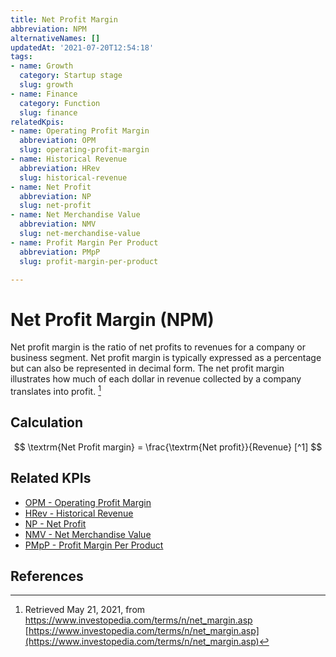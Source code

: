 ```yaml
---
title: Net Profit Margin
abbreviation: NPM
alternativeNames: []
updatedAt: '2021-07-20T12:54:18'
tags:
- name: Growth
  category: Startup stage
  slug: growth
- name: Finance
  category: Function
  slug: finance
relatedKpis:
- name: Operating Profit Margin
  abbreviation: OPM
  slug: operating-profit-margin
- name: Historical Revenue
  abbreviation: HRev
  slug: historical-revenue
- name: Net Profit
  abbreviation: NP
  slug: net-profit
- name: Net Merchandise Value
  abbreviation: NMV
  slug: net-merchandise-value
- name: Profit Margin Per Product
  abbreviation: PMpP
  slug: profit-margin-per-product

---
```


# Net Profit Margin (NPM)

Net profit margin is the ratio of net profits to revenues for a company or business segment. Net profit margin is typically expressed as a percentage but can also be represented in decimal form. The net profit margin illustrates how much of each dollar in revenue collected by a company translates into profit. [^1]

## Calculation

$$
\textrm{Net Profit margin} = \frac{\textrm{Net profit}}{Revenue} [^1]
$$



## Related KPIs

- [OPM - Operating Profit Margin](/en/kpis/operating-profit-margin)
- [HRev - Historical Revenue](/en/kpis/historical-revenue)
- [NP - Net Profit](/en/kpis/net-profit)
- [NMV - Net Merchandise Value](/en/kpis/net-merchandise-value)
- [PMpP - Profit Margin Per Product](/en/kpis/profit-margin-per-product)

## References

[^1]:   Retrieved May 21, 2021, from https://www.investopedia.com/terms/n/net_margin.asp [https://www.investopedia.com/terms/n/net_margin.asp](https://www.investopedia.com/terms/n/net_margin.asp)
[^2]:   Retrieved May 21, 2021, from https://www.sage.com/en-us/blog/5-kpis-to-measure-small-business-growth/ [https://www.sage.com/en-us/blog/5-kpis-to-measure-small-business-growth/](https://www.sage.com/en-us/blog/5-kpis-to-measure-small-business-growth/)
